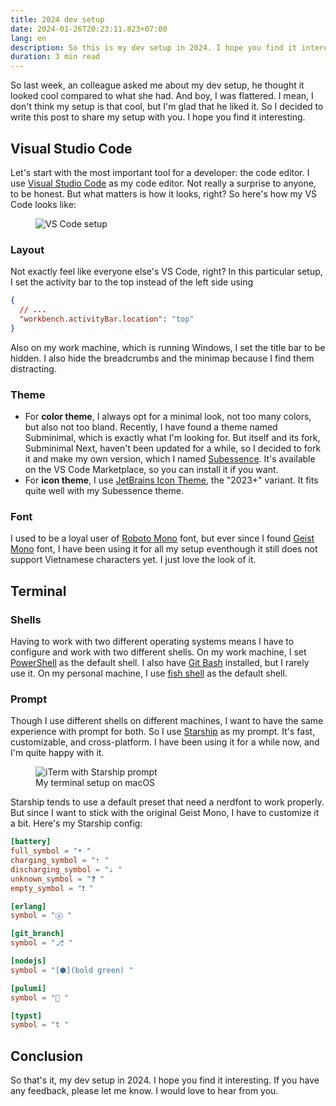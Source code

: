 ```yaml
---
title: 2024 dev setup
date: 2024-01-26T20:23:11.823+07:00
lang: en
description: So this is my dev setup in 2024. I hope you find it interesting.
duration: 3 min read
---
```


So last week, an colleague asked me about my dev setup, he thought it looked cool compared to what she had. And boy, I was flattered. I mean, I don't think my setup is that cool, but I'm glad that he liked it. So I decided to write this post to share my setup with you. I hope you find it interesting.

## Visual Studio Code

Let's start with the most important tool for a developer: the code editor. I use [Visual Studio Code](https://code.visualstudio.com/) as my code editor. Not really a surprise to anyone, to be honest. But what matters is how it looks, right? So here's how my VS Code looks like:

<figure class="extended-py">
  <div class="extended-wrapper">
    <Image src={subessenceVSCode} alt="VS Code setup" class="shadow" />
  </div>
</figure>

### Layout

Not exactly feel like everyone else's VS Code, right? In this particular setup, I set the activity bar to the top instead of the left side using

```json showLineNumbers=false
{
  // ...
  "workbench.activityBar.location": "top"
}
```

Also on my work machine, which is running Windows, I set the title bar to be hidden. I also hide the breadcrumbs and the minimap because I find them distracting.

### Theme

- For **color theme**, I always opt for a minimal look, not too many colors, but also not too bland. Recently, I have found a theme named Subminimal, which is exactly what I'm looking for. But itself and its fork, Subminimal Next, haven't been updated for a while, so I decided to fork it and make my own version, which I named [Subessence](https://marketplace.visualstudio.com/items?itemName=vinhphm.subessence). It's available on the VS Code Marketplace, so you can install it if you want.
- For **icon theme**, I use [JetBrains Icon Theme](https://marketplace.visualstudio.com/items?itemName=chadalen.vscode-jetbrains-icon-theme), the "2023+" variant. It fits quite well with my Subessence theme.

### Font

I used to be a loyal user of [Roboto Mono](https://fonts.google.com/specimen/Roboto+Mono) font, but ever since I found [Geist Mono](https://vercel.com/font) font, I have been using it for all my setup eventhough it still does not support Vietnamese characters yet. I just love the look of it.

## Terminal

### Shells

Having to work with two different operating systems means I have to configure and work with two different shells. On my work machine, I set [PowerShell](https://docs.microsoft.com/en-us/powershell/) as the default shell. I also have [Git Bash](https://git-scm.com/downloads) installed, but I rarely use it. On my personal machine, I use [fish shell](https://fishshell.com) as the default shell.

### Prompt

Though I use different shells on different machines, I want to have the same experience with prompt for both. So I use [Starship](https://starship.rs) as my prompt. It's fast, customizable, and cross-platform. I have been using it for a while now, and I'm quite happy with it.

<figure class="md:pt-3 lg:pt-6">
  <div class="extended-wrapper">
    <Image src={terminal} alt="iTerm with Starship prompt" />
  </div>
  <figcaption class="text-center">
    My terminal setup on macOS
  </figcaption>
</figure>

Starship tends to use a default preset that need a nerdfont to work properly. But since I want to stick with the original Geist Mono, I have to customize it a bit. Here's my Starship config:

```toml title=".config⠀›⠀starship.toml"
[battery]
full_symbol = "• "
charging_symbol = "⇡ "
discharging_symbol = "⇣ "
unknown_symbol = "❓ "
empty_symbol = "❗ "

[erlang]
symbol = "ⓔ "

[git_branch]
symbol = "⎇ "

[nodejs]
symbol = "[⬢](bold green) "

[pulumi]
symbol = "🧊 "

[typst]
symbol = "t "
```

## Conclusion

So that's it, my dev setup in 2024. I hope you find it interesting. If you have any feedback, please let me know. I would love to hear from you.
